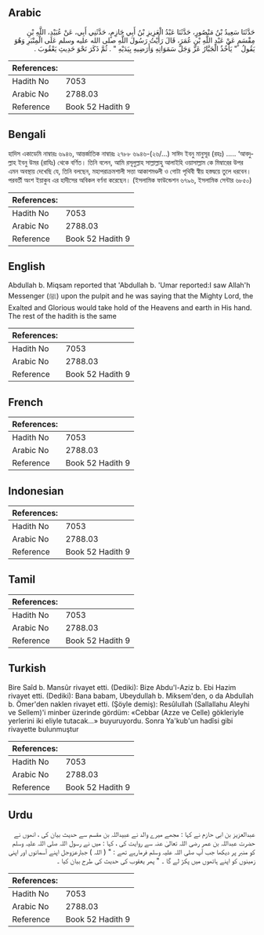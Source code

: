 ## Arabic


<div dir="rtl" lang="ar" style={{fontSize:'larger',backgroundColor:'#f8f9fa',padding:20}}>
حَدَّثَنَا سَعِيدُ بْنُ مَنْصُورٍ، حَدَّثَنَا عَبْدُ الْعَزِيزِ بْنُ أَبِي حَازِمٍ، حَدَّثَنِي أَبِي، عَنْ عُبَيْدِ، اللَّهِ بْنِ مِقْسَمٍ عَنْ عَبْدِ اللَّهِ بْنِ عُمَرَ، قَالَ رَأَيْتُ رَسُولَ اللَّهِ صلى الله عليه وسلم عَلَى الْمِنْبَرِ وَهُوَ يَقُولُ ‏ "‏ يَأْخُذُ الْجَبَّارُ عَزَّ وَجَلَّ سَمَوَاتِهِ وَأَرَضِيهِ بِيَدَيْهِ ‏"‏ ‏.‏ ثُمَّ ذَكَرَ نَحْوَ حَدِيثِ يَعْقُوبَ ‏.‏
</div>
<div style={{backgroundColor:'#f8f9fa',padding:20, marginBottom: 10}}><table> <thead> <tr> <th>References:</th> <th></th> </tr> </thead> <tbody><tr><td>Hadith No</td><td>7053</td></tr><tr><td>Arabic No</td><td>2788.03</td></tr><tr><td>Reference</td><td>Book 52 Hadith 9</td></tr></tbody></table></div>

## Bengali


<div dir="ltr" lang="bn" style={{fontSize:'larger',backgroundColor:'#f8f9fa',padding:20}}>
হাদিস একাডেমি নাম্বারঃ ৬৯৪৬, আন্তর্জাতিক নাম্বারঃ ২৭৮৮ ৬৯৪৬-(২৬/...) সাঈদ ইবনু মানুসূর (রহঃ) ..... ‘আবদুল্লাহ ইবনু উমর (রাযিঃ) থেকে বর্ণিত। তিনি বলেন, আমি রসূলুল্লাহ সাল্লাল্লাহু আলাইহি ওয়াসাল্লাম কে মিম্বারের উপর এমন অবস্থায় দেখেছি যে, তিনি বলছেন, মহাপরাক্রমশালী সত্তা আকাশমণ্ডলী ও গোটা পৃথিবী স্বীয় হস্তদ্বয়ে তুলে ধরবেন। পরবর্তী অংশ ইয়াকুব এর হাদীসের অবিকল বর্ণনা করেছেন। (ইসলামিক ফাউন্ডেশন ৬৭৯৬, ইসলামিক সেন্টার ৬৮৫০)
</div>
<div style={{backgroundColor:'#f8f9fa',padding:20, marginBottom: 10}}><table> <thead> <tr> <th>References:</th> <th></th> </tr> </thead> <tbody><tr><td>Hadith No</td><td>7053</td></tr><tr><td>Arabic No</td><td>2788.03</td></tr><tr><td>Reference</td><td>Book 52 Hadith 9</td></tr></tbody></table></div>

## English


<div dir="ltr" lang="en" style={{fontSize:'larger',backgroundColor:'#f8f9fa',padding:20}}>
Abdullah b. Miqsam reported that 'Abdullah b. 'Umar reported:I saw Allah'h Messenger (ﷺ) upon the pulpit and he was saying that the Mighty Lord, the Exalted and Glorious would take hold of the Heavens and earth in His hand. The rest of the hadith is the same
</div>
<div style={{backgroundColor:'#f8f9fa',padding:20, marginBottom: 10}}><table> <thead> <tr> <th>References:</th> <th></th> </tr> </thead> <tbody><tr><td>Hadith No</td><td>7053</td></tr><tr><td>Arabic No</td><td>2788.03</td></tr><tr><td>Reference</td><td>Book 52 Hadith 9</td></tr></tbody></table></div>

## French


<div dir="ltr" lang="fr" style={{fontSize:'larger',backgroundColor:'#f8f9fa',padding:20}}>

</div>
<div style={{backgroundColor:'#f8f9fa',padding:20, marginBottom: 10}}><table> <thead> <tr> <th>References:</th> <th></th> </tr> </thead> <tbody><tr><td>Hadith No</td><td>7053</td></tr><tr><td>Arabic No</td><td>2788.03</td></tr><tr><td>Reference</td><td>Book 52 Hadith 9</td></tr></tbody></table></div>

## Indonesian


<div dir="ltr" lang="id" style={{fontSize:'larger',backgroundColor:'#f8f9fa',padding:20}}>

</div>
<div style={{backgroundColor:'#f8f9fa',padding:20, marginBottom: 10}}><table> <thead> <tr> <th>References:</th> <th></th> </tr> </thead> <tbody><tr><td>Hadith No</td><td>7053</td></tr><tr><td>Arabic No</td><td>2788.03</td></tr><tr><td>Reference</td><td>Book 52 Hadith 9</td></tr></tbody></table></div>

## Tamil


<div dir="ltr" lang="ta" style={{fontSize:'larger',backgroundColor:'#f8f9fa',padding:20}}>

</div>
<div style={{backgroundColor:'#f8f9fa',padding:20, marginBottom: 10}}><table> <thead> <tr> <th>References:</th> <th></th> </tr> </thead> <tbody><tr><td>Hadith No</td><td>7053</td></tr><tr><td>Arabic No</td><td>2788.03</td></tr><tr><td>Reference</td><td>Book 52 Hadith 9</td></tr></tbody></table></div>

## Turkish


<div dir="ltr" lang="tr" style={{fontSize:'larger',backgroundColor:'#f8f9fa',padding:20}}>
Bire Saîd b. Mansûr rivayet etti. (Dediki): Bize Abdu'l-Aziz b. Ebi Hazim rivayet etti. (Dediki): Bana babam, Ubeydullah b. Miksem'den, o da Abdullah b. Ömer'den naklen rivayet etti. (Şöyle demiş): Resûlullah (Sallallahu Aleyhi ve Sellem)'i minber üzerinde gördüm: «Cebbar (Azze ve Celle) gökleriyle yerlerini iki eliyle tutacak...» buyuruyordu. Sonra Ya'kub'un hadîsi gibi rivayette bulunmuştur
</div>
<div style={{backgroundColor:'#f8f9fa',padding:20, marginBottom: 10}}><table> <thead> <tr> <th>References:</th> <th></th> </tr> </thead> <tbody><tr><td>Hadith No</td><td>7053</td></tr><tr><td>Arabic No</td><td>2788.03</td></tr><tr><td>Reference</td><td>Book 52 Hadith 9</td></tr></tbody></table></div>

## Urdu


<div dir="rtl" lang="ur" style={{fontSize:'larger',backgroundColor:'#f8f9fa',padding:20}}>
عبدالعزیز بن ابی حازم نے کہا : مجھے میرے والد نے عبیداللہ بن مقسم سے حدیث بیان کی ، انھوں نے حضرت عبداللہ بن عمر رضی اللہ تعالیٰ عنہ سے روایت کی ، کہا : میں نے رسول اللہ صلی اللہ علیہ وسلم کو منبر پر دیکھا جب آپ صلی اللہ علیہ وسلم فرمارہے تھے : " ( اللہ ) جبارعزوجل اپنے آسمانوں اور اپنی زمینوں کو اپنے ہاتھوں میں پکڑ لے گا ۔ " پھر یعقوب کی حدیث کی طرح بیان کیا ۔
</div>
<div style={{backgroundColor:'#f8f9fa',padding:20, marginBottom: 10}}><table> <thead> <tr> <th>References:</th> <th></th> </tr> </thead> <tbody><tr><td>Hadith No</td><td>7053</td></tr><tr><td>Arabic No</td><td>2788.03</td></tr><tr><td>Reference</td><td>Book 52 Hadith 9</td></tr></tbody></table></div>